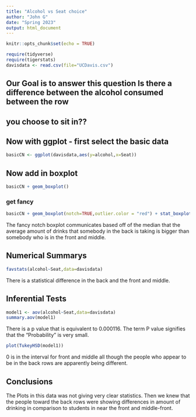 ```yaml
---
title: "Alcohol vs Seat choice"
author: "John G"
date: "Spring 2023"
output: html_document
---
```


```r
knitr::opts_chunk$set(echo = TRUE)
```

```r
require(tidyverse)
require(tigerstats)
davisdata <- read.csv(file="UCDavis.csv")
```
## Our Goal is to answer this question Is there a difference between the alcohol consumed between the row
## you choose to sit in??

## Now with ggplot - first select the basic data

```r
basicCN <- ggplot(davisdata,aes(y=alcohol,x=Seat))
```
## Now add in boxplot

```r
basicCN + geom_boxplot()
```
  
  
### get fancy  

```r
basicCN + geom_boxplot(notch=TRUE,outlier.color = "red") + stat_boxplot(geom ='errorbar') + labs(title="Fancy notch boxplot \n with 2 lines")
```

The fancy notch boxplot communicates based off of the median that the average amount of drinks that somebody in the back is taking is bigger than somebody who is in the front and middle.     

## Numerical Summarys 

```r
favstats(alcohol~Seat,data=davisdata)
```

There is a statistical difference in the back and the front and middle.  

## Inferential Tests

```r
model1 <- aov(alcohol~Seat,data=davisdata)
summary.aov(model1)
```

There is a p value that is equivalent to 0.000116. The term P value signifies that the "Probability" is very small.

```r
plot(TukeyHSD(model1))
```

0 is in the interval for front and middle all though the people who appear to be in the back rows are apparently being different.  

## Conclusions

The Plots in this data was not giving very clear statistics. Then we knew that the people toward the back rows were showing differences in amount of drinking in comparison to students in near the front and middle-front. 

